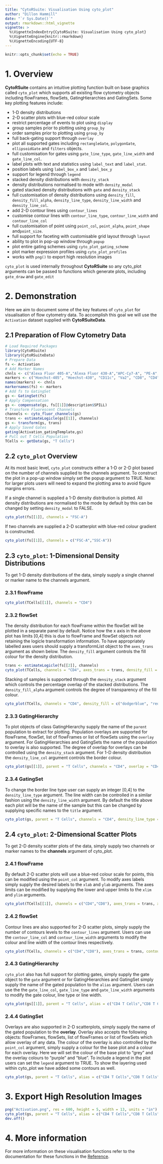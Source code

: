 ```yaml
---
title: "CytoRSuite: Visualisation Using cyto_plot"
author: "Dillon Hammill"
date: "`r Sys.Date()`"
output: rmarkdown::html_vignette
vignette: >
  %\VignetteIndexEntry{CytoRSuite: Visualisation Using cyto_plot}
  %\VignetteEngine{knitr::rmarkdown}
  %\VignetteEncoding{UTF-8}
---
```


```r
knitr::opts_chunk$set(echo = TRUE)
```

# 1. Overview

**CytoRSuite** contains an intuitive plotting function built on base graphics called `cyto_plot` which supports all existing flow cytometry objects including flowFrames, flowSets, GatingHierarchies and GatingSets. Some key plotting features include:

- 1-D density distributions
- 2-D scatter plots with blue-red colour scale
- restrict percentage of events to plot using `display`
- group samples prior to plotting using `group_by`
- order samples prior to plotting using `group_by`
- full back-gating support through `overlay`
- plot all supported gates including `rectangleGate`, `polygonGate`, `ellipsoidGate` and `filters` objects.
- full customisation for gates using `gate_line_type`, `gate_line_width` and `gate_line_col`.
- label plots with text and statistics using `label_text` and `label_stat`.
- position labels using `label_box_x` and `label_box_y`
- support for legend through `legend`
- stacked density distributions with `density_stack`
- density distributions normalised to mode with `density_modal`
- gated stacked density distributions with `gate` and `density_stack`
- full customisation of density distributions using `density_fill`, `density_fill_alpha`, `density_line_type`, `density_line_width` and `density_line_col`.
- add 2-D contour lines using `contour_lines`
- customise contour lines with `contour_line_type`, `contour_line_width` and `contour_line_col`
- full customisation of point using `point_col`, `point_alpha`, `point_shape` and`point_size`.
- full support for faceting with customisable grid layout through `layout`
- ability to plot in pop-up window through `popup`
- plot entire gating schemes using `cyto_plot_gating_scheme`
- plot marker expression profiles using `cyto_plot_profiles`
- works with `png()` to export high resolution images

`cyto_plot` is used internally throughout **CytoRSuite** so any cyto_plot arguments can be passed to functions which generate plots, including `gate_draw` and `gate_edit`

# 2. Demonstration

Here we aim to document some of the key features of `cyto_plot` for visualisation of flow cytometry data. To accomplish this goal we will use the `Activation` dataset supplied with **CytoRSuiteData**.

## 2.1 Preparation of Flow Cytometry Data
```r
# Load Required Packages
library(CytoRSuite)
library(CytoRSuiteData)
# Prepare Data
fs <- Activation
# Add Marker Names
chnls <- c("Alexa Fluor 405-A","Alexa Fluor 430-A","APC-Cy7-A", "PE-A", "Alexa Fluor 488-A", "Alexa Fluor 700-A", "Alexa Fluor 647-A", "7-AAD-A") 
markers <- c("Hoechst-405", "Hoechst-430", "CD11c", "Va2", "CD8", "CD4", "CD44", "CD69")
names(markers) <- chnls
markernames(fs) <- markers
# Add fs to GatingSet
gs <- GatingSet(fs)
# Apply Compensation
gs <- compensate(gs, fs[[1]]@description$SPILL)
# Transform Fluorescent Channels
channels <- cyto_fluor_channels(gs)
trans <- estimateLogicle(gs[[1]], channels)
gs <- transform(gs, trans)
# Apply Saved Gates
gating(Activation_gatingTemplate,gs)
# Pull out T Cells Population 
TCells <- getData(gs, "T Cells")
```

## 2.2 `cyto_plot` Overview

At its most basic level, `cyto_plot` constructs either a 1-D or 2-D plot based on the number of channels supplied to the channels argument. To construct the plot in a pop-up window simply set the popup argument to TRUE. Note: for larger plots users will need to expand the plotting area to avoid figure margins errors.

If a single channel is supplied a 1-D density distribution is plotted. All density distributions are normalised to the mode by default by this can be changed by setting `density_modal` to FALSE.

```r
cyto_plot(fs[[1]], channels = "FSC-A")
```

If two channels are supplied a 2-D scatterplot with blue-red colour gradient is constructed.

```r
cyto_plot(fs[[1]], channels = c("FSC-A","SSC-A"))
```

## 2.3 `cyto_plot`: 1-Dimensional Density Distributions

To get 1-D density distributions of the data, simply supply a single channel or marker name to the channels argument. 

### 2.3.1 flowFrame

```r
cyto_plot(TCells[[1]], channels = "CD4")
```

### 2.3.2 flowSet

The density distribution for each flowFrame within the flowSet will be plotted in a separate panel by default. Notice how the x axis in the above plot has limits [0,4] this is due to flowFrame and flowSet objects not retaining the logicle transformation information. To have appropriately labelled axes users should supply a transformList object to the `axes_trans` argument as shown below. The `density_fill` argument controls the fill colour for the density distribution.

```r
trans <- estimateLogicle(fs[[2]], channels)
cyto_plot(TCells, channels = "CD4", axes_trans = trans, density_fill = "dodgerblue")
```

Stacking of samples is supported through the `density_stack` argument which controls the percentage overlap of the stacked distributions. The `density_fill_alpha` argument controls the degree of transparency of the fill colour.

```r
cyto_plot(TCells, channels = "CD4", density_fill = c("dodgerblue", "red"), density_stack = 0.5, density_fill_alpha = 0.5)
```

### 2.3.3 GatingHierarchy

To plot objects of class GatingHierarchy supply the name of the `parent` population to extract for plotting. Population overlays are supported for flowFrame, flowSet, list of flowFrames or list of flowSets using the `overlay` argument. For GatingHierarchies and GatingSets the name of the population to overlay is also supported. The degree of overlap for overlays can be controlled using the `density_stack` argument. For 1-D density distribution the `density_line_col` argument controls the border colour.

```r
cyto_plot(gs[[1]], parent = "T Cells", channels = "CD4", overlay = "CD4 T Cells", density_fill = c("green","blue"), density_line_col = c("black","red"))
``` 

### 2.3.4 GatingSet

To change the border line type user can supply an integer [0,4] to the `density_line_type` argument. The line width can be controlled in a similar fashion using the `density_line_width` argument. By default the title above each plot will be the name of the sample but this can be changed by supplying specific names to the `title` argument.

```r
cyto_plot(gs, parent = "T Cells", channels = "CD4", density_line_type = 2, density_line_width = 4, title = c("Unactivated","Activated"))
```

## 2.4 `cyto_plot`: 2-Dimensional Scatter Plots

To get 2-D density scatter plots of the data, simply supply two channels or marker names to the **channels** argument of cyto_plot. 

### 2.4.1 flowFrame

By default 2-D scatter plots will use a blue-red colour scale for points, this can be modified using the  `point_col` argument. To modify axes labels simply supply the desired labels to the `xlab` and `ylab` arguments. The axes limits can be modified by supplying the lower and upper limits to the `xlim` and `ylim` arguments.

```r
cyto_plot(TCells[[1]], channels = c("CD4","CD8"), axes_trans = trans, xlab = "CD4", ylab = "CD8", xlim = c(-0.5,3.5), ylim = c(-0.5,4))
```

### 2.4.2 flowSet

Contour lines are also supported for 2-D scatter plots, simply supply the number of contours levels to the `contour_lines` argument. Users can use the `contour_line_col` and `contour_line_width` arguments to modify the colour and line width of the contour lines respectively.

```r
cyto_plot(TCells, channels = c("CD4","CD8"), axes_trans = trans, contour_lines = 15)
```

### 2.4.3 GatingHierarchy

`cyto_plot` also has full support for plotting gates, simply supply the gate object to the `gate` argument or for GatingHierarchies and GatingSet simply supply the name of the gated population to the `alias` argument. Users can use the the `gate_line_col`, `gate_line_type` and `gate_line_width` arguments to modify the gate colour, line type or line width.

```r
cyto_plot(gs[[1]], parent = "T Cells", alias = c("CD4 T Cells","CD8 T Cells"), channels = c("CD4","CD8"))
```

### 2.4.4 GatingSet

Overlays are also supported in 2-D scatterplots, simply supply the name of the gated population to the **overlay**. Overlay also accepts the following objects: flowFrames, flowSets, list of flowFrames or list of flowSets which allow overlay of any data. The colour of the overlay is also controlled by the `point_col` argument, simply supply a colour for the base plot and a colour for each overlay. Here we will set the colour of the base plot to "grey" and the overlay colours to "purple" and "blue". To include a legend in the plot users can set the `legend` argument to TRUE. To show the layering used within cyto_plot we have added some contours as well.

```r
cyto_plot(gs, parent = "T Cells", alias = c("CD4 T Cells","CD8 T Cells"), channels = c("CD4","CD8"), contour_lines = 15, overlay = c("CD4 T Cells","CD8 T Cells"), point_col = c("grey","purple", "blue"), point_alpha = 0.5, legend = TRUE)
```

# 3. Export High Resolution Images

```r
png("Activation.png", res = 600, height = 5, width = 13, units = "in")
cyto_plot(gs, parent = "T Cells", alias = c("CD4 T Cells","CD8 T Cells"), channels = c("CD4","CD8"), contour_lines = 15, overlay = c("CD4 T Cells","CD8 T Cells"), point_col = c("grey","purple", "blue"), point_alpha = 0.5, legend = TRUE)
dev.off()
```

# 4. More information

For more information on these visualisation functions refer to the documentation for these functions in the [Reference](https://dillonhammill.github.io/CytoRSuite/reference/index.html).